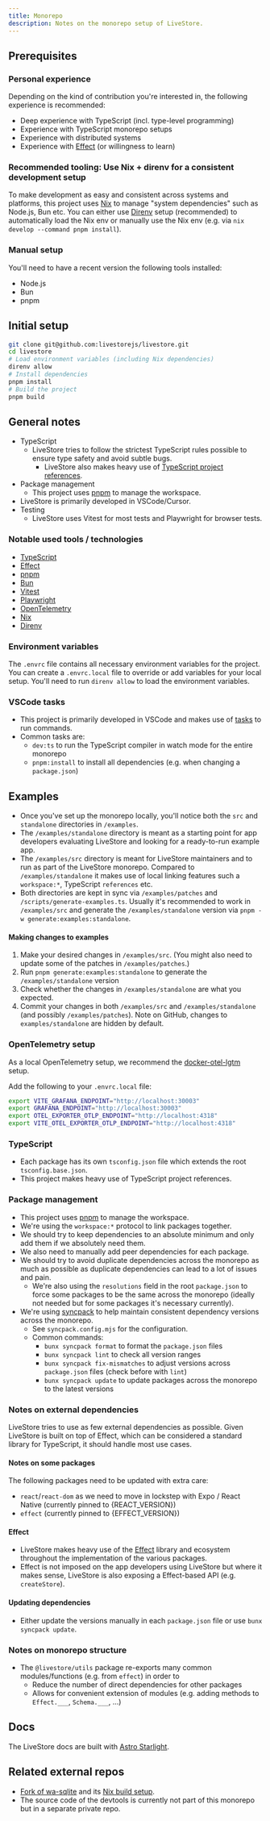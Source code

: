 ```yaml
---
title: Monorepo
description: Notes on the monorepo setup of LiveStore.
---
```



## Prerequisites

### Personal experience

Depending on the kind of contribution you're interested in, the following experience is recommended:

- Deep experience with TypeScript (incl. type-level programming)
- Experience with TypeScript monorepo setups
- Experience with distributed systems
- Experience with [Effect](https://effect.website) (or willingness to learn)

### Recommended tooling: Use Nix + direnv for a consistent development setup

To make development as easy and consistent across systems and platforms, this project uses [Nix](https://zero-to-nix.com/) to manage "system dependencies" such as Node.js, Bun etc. You can either use [Direnv](https://direnv.net) setup (recommended) to automatically load the Nix env or manually use the Nix env (e.g. via `nix develop --command pnpm install`).

### Manual setup

You'll need to have a recent version the following tools installed:

- Node.js
- Bun
- pnpm

## Initial setup

```bash
git clone git@github.com:livestorejs/livestore.git
cd livestore
# Load environment variables (including Nix dependencies)
direnv allow
# Install dependencies
pnpm install
# Build the project
pnpm build
```

## General notes

- TypeScript
  - LiveStore tries to follow the strictest TypeScript rules possible to ensure type safety and avoid subtle bugs.
	- LiveStore also makes heavy use of [TypeScript project references](https://www.typescriptlang.org/docs/handbook/project-references.html).
- Package management
  - This project uses [pnpm](https://pnpm.io/) to manage the workspace.
- LiveStore is primarily developed in VSCode/Cursor.
- Testing
  - LiveStore uses Vitest for most tests and Playwright for browser tests.

### Notable used tools / technologies

- [TypeScript](https://www.typescriptlang.org/)
- [Effect](https://effect.website)
- [pnpm](https://pnpm.io/)
- [Bun](https://bun.sh/)
- [Vitest](https://vitest.dev/)
- [Playwright](https://playwright.dev/)
- [OpenTelemetry](https://opentelemetry.io/)
- [Nix](https://zero-to-nix.com/)
- [Direnv](https://direnv.net/)

### Environment variables

The `.envrc` file contains all necessary environment variables for the project. You can create a `.envrc.local` file to override or add variables for your local setup. You'll need to run `direnv allow` to load the environment variables.

### VSCode tasks

- This project is primarily developed in VSCode and makes use of [tasks](https://code.visualstudio.com/docs/editor/tasks) to run commands.
- Common tasks are:
  - `dev:ts` to run the TypeScript compiler in watch mode for the entire monorepo
  - `pnpm:install` to install all dependencies (e.g. when changing a `package.json`)

## Examples

- Once you've set up the monorepo locally, you'll notice both the `src` and `standalone` directories in `/examples`.
- The `/examples/standalone` directory is meant as a starting point for app developers evaluating LiveStore and looking for a ready-to-run example app.
- The `/examples/src` directory is meant for LiveStore maintainers and to run as part of the LiveStore monorepo. Compared to `/examples/standalone` it makes use of local linking features such a `workspace:*`, TypeScript `references` etc.
- Both directories are kept in sync via `/examples/patches` and `/scripts/generate-examples.ts`. Usually it's recommended to work in `/examples/src` and generate the `/examples/standalone` version via `pnpm -w generate:examples:standalone`.

#### Making changes to examples

1. Make your desired changes in `/examples/src`. (You might also need to update some of the patches in `/examples/patches`.)
2. Run `pnpm generate:examples:standalone` to generate the `/examples/standalone` version
3. Check whether the changes in `/examples/standalone` are what you expected.
4. Commit your changes in both `/examples/src` and `/examples/standalone` (and possibly `/examples/patches`). Note on GitHub, changes to `examples/standalone` are hidden by default.

### OpenTelemetry setup

As a local OpenTelemetry setup, we recommend the [docker-otel-lgtm](https://github.com/grafana/docker-otel-lgtm) setup.

Add the following to your `.envrc.local` file:

```bash
export VITE_GRAFANA_ENDPOINT="http://localhost:30003"
export GRAFANA_ENDPOINT="http://localhost:30003"
export OTEL_EXPORTER_OTLP_ENDPOINT="http://localhost:4318"
export VITE_OTEL_EXPORTER_OTLP_ENDPOINT="http://localhost:4318"
```

### TypeScript

- Each package has its own `tsconfig.json` file which extends the root `tsconfig.base.json`.
- This project makes heavy use of TypeScript project references.

### Package management

- This project uses [pnpm](https://pnpm.io/) to manage the workspace.
- We're using the `workspace:*` protocol to link packages together.
- We should try to keep dependencies to an absolute minimum and only add them if we absolutely need them.
- We also need to manually add peer dependencies for each package.
- We should try to avoid duplicate dependencies across the monorepo as much as possible as duplicate dependencies can lead to a lot of issues and pain.
  - We're also using the `resolutions` field in the root `package.json` to force some packages to be the same across the monorepo (ideally not needed but for some packages it's necessary currently).
- We're using [syncpack](https://github.com/JamieMason/syncpack) to help maintain consistent dependency versions across the monorepo.
  - See `syncpack.config.mjs` for the configuration.
  - Common commands:
    - `bunx syncpack format` to format the `package.json` files
    - `bunx syncpack lint` to check all version ranges
    - `bunx syncpack fix-mismatches` to adjust versions across `package.json` files (check before with `lint`)
    - `bunx syncpack update` to update packages across the monorepo to the latest versions

### Notes on external dependencies

LiveStore tries to use as few external dependencies as possible. Given LiveStore is built on top of Effect, which can be considered a standard library for TypeScript, it should handle most use cases.

#### Notes on some packages

The following packages need to be updated with extra care:
- `react`/`react-dom` as we need to move in lockstep with Expo / React Native (currently pinned to {REACT_VERSION})
- `effect` (currently pinned to {EFFECT_VERSION})

#### Effect

- LiveStore makes heavy use of the [Effect](https://effect.website) library and ecosystem throughout the implementation of the various packages.
- Effect is not imposed on the app developers using LiveStore but where it makes sense, LiveStore is also exposing a Effect-based API (e.g. `createStore`).

#### Updating dependencies

- Either update the versions manually in each `package.json` file or use `bunx syncpack update`.

### Notes on monorepo structure

- The `@livestore/utils` package re-exports many common modules/functions (e.g. from `effect`) in order to
  - Reduce the number of direct dependencies for other packages
  - Allows for convenient extension of modules (e.g. adding methods to `Effect.___`, `Schema.___`, ...)

## Docs

The LiveStore docs are built with [Astro Starlight](https://starlight.astro.build/).

## Related external repos

- [Fork of wa-sqlite](https://github.com/livestorejs/wa-sqlite) and its [Nix build setup](https://github.com/livestorejs/wa-sqlite-build-env?tab=readme-ov-file).
- The source code of the devtools is currently not part of this monorepo but in a separate private repo.
